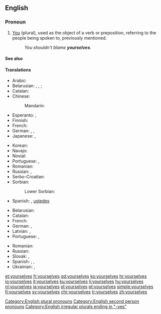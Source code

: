 ==English==

===Pronoun===
{{en-pron|desc=second person|the plural of|yourself|the reflexive case of|you}}

# [[you|You]] (plural), used as the object of a verb or preposition, referring to the people being spoken to, previously mentioned.
#: ''You shouldn't blame '''yourselves'''.''

====See also====
{{English personal pronouns}}

====Translations====
{{trans-top|you (referring to the people being spoken to, previously mentioned)}}
* Arabic: {{t|ar|انفسكم|alt=أَنْفُسُكُم}}
* Belarusian: {{t|be|сябе́|sc=Cyrl}} {{qualifier|accusative, genitive}}, {{t|be|[[сябе|сабе́]]|sc=Cyrl}} {{qualifier|dative, locative}}, {{t|be|[[сябе|сабо́й]]|sc=Cyrl}} {{qualifier|instrumental}}; {{t|be|-цца|tr=-cca|sc=Cyrl}} {{qualifier|verb ending}}
* Catalan: {{t+|ca|us}}
* Chinese:
*: Mandarin: {{t|cmn|[[你們]][[自己]]|sc=Hani}}
* Esperanto: {{t+|eo|vi}}, {{t+|eo|vin}}
* Finnish: {{t+|fi|itsenne}}
* French: {{qualifier|reflexive}} {{t+|fr|vous}}
* German: {{t|de|Sie selbst}}, {{t+|de|sich}}, {{qualifier|informal plural, reflexive of "ihr"}} {{t+|de|euch}}
* Japanese: {{t|ja|ご自分|sc=Jpan}}, {{t|ja|御自分|tr=ごじぶん, go-jibun|sc=Jpan}}
{{trans-mid}}
* Korean: {{t|ko|당신 자신|sc=Kore}}
* Navajo: {{t|nv|tʼáá nihí}}
* Novial: {{t|nov|vus}}
* Portuguese: {{t|pt|[[vós]]/[[vocês]] [[mesmos]]|m}}, {{t|pt|[[vós]]/[[vocês]] [[mesmas]]|f}}
* Romanian: {{t|ro|înșivă|m}}
* Russian: {{t+|ru|себя́}}, {{t|ru|вы са́ми}}
* Serbo-Croatian: {{t|sh|sebe}}
* Sorbian:
*: Lower Sorbian: {{t|dsb|se}}
* Spanish: {{t+|es|se}}, [[ustedes]] {{t+|es|mismos}}
{{trans-bottom}}

{{trans-top|intensifier}}
* Belarusian: {{t|be|[[вы]] [[сам|са́мі]]|sc=Cyrl}}
* Catalan: {{t|ca|mateix|alt=mateixos}}
* French: {{t+|fr|vous-mêmes}}
* German: {{t|de|Sie selbst}}, {{qualifier|informal plural}} {{t|de|ihr selbst}}
* Latvian: {{t|lv|jūs paši|m-p}}, {{t|lv|jūs pašas|f-p}}
* Portuguese: {{t|pt|[[vós]]/[[vocês]] [[mesmos]]|m}}, {{t|pt|[[vós]]/[[vocês]] [[mesmas]]|f}}
{{trans-mid}}
* Romanian: {{t|ro|voi înșivă}}
* Russian: {{t|ru|[[вы]] [[сам|са́ми]]}}
* Slovak: {{t|sk|vy sami}}, {{t|sk|vy same}}
* Spanish: {{t|es|sí mismos}}, {{qualifier|informal}} {{t|es|vosotros mismos}}, {{qualifier|formal}} {{t|es|ustedes mismos}}
* Ukrainian: {{t|uk|ви сами́|sc=Cyrl}}, {{t|uk|ви самі́|sc=Cyrl}}
{{trans-bottom}}

[[Category:English plural pronouns]]
[[Category:English second person pronouns]]
[[Category:English irregular plurals ending in "-ves"]]

[[et:yourselves]]
[[fr:yourselves]]
[[gd:yourselves]]
[[ko:yourselves]]
[[hr:yourselves]]
[[io:yourselves]]
[[it:yourselves]]
[[ku:yourselves]]
[[li:yourselves]]
[[hu:yourselves]]
[[nl:yourselves]]
[[ja:yourselves]]
[[pl:yourselves]]
[[pt:yourselves]]
[[simple:yourselves]]
[[fi:yourselves]]
[[sv:yourselves]]
[[chr:yourselves]]
[[tr:yourselves]]
[[zh:yourselves]]